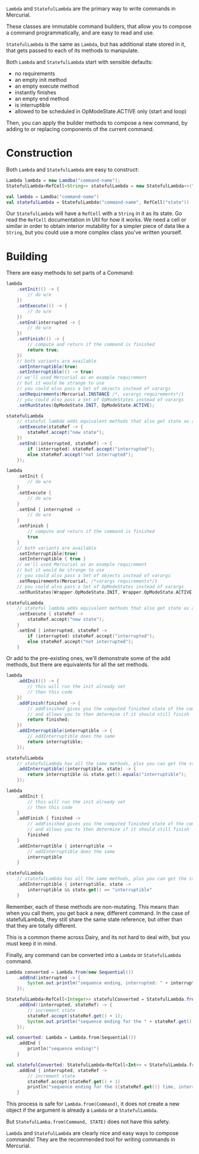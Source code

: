 `Lambda` and `StatefulLambda` are the primary way to write commands in
Mercurial.

These classes are immutable command builders, that allow you to compose a
command programmatically, and are easy to read and use.

`StatefulLambda` is the same as `Lambda`, but has additional state stored in it,
that gets passed to each of its methods to manipulate.

Both `Lambda` and `StatefulLambda` start with sensible defaults:
- no requirements
- an empty init method
- an empty execute method
- instantly finishes
- an empty end method
- is interruptible
- allowed to be scheduled in OpModeState.ACTIVE only (start and loop)

Then, you can apply the builder methods to compose a new command, by adding to
or replacing components of the current command.

# Construction
Both `Lambda` and `StatefulLambda` are easy to construct:
<CodeGroup>
```java Java
Lambda lambda = new Lamdba("command-name");
StatefulLambda<RefCell<String>> statefulLambda = new StatefulLambda<>("command-name", new RefCell<>("state"));
```
```kt Kotlin
val lambda = Lamdba("command-name")
val statefulLambda = StatefulLambda("command-name", RefCell("state"))
```
</CodeGroup>

Our `StatefulLambda` will have a `RefCell` with a `String` in it as its state.
Go read the `RefCell` documentation in Util for how it works. We need a cell or
similar in order to obtain interior mutability for a simpler piece of data like
a `String`, but you could use a more complex class you've written yourself.

# Building
There are easy methods to set parts of a Command:
<CodeGroup>
```java Java
lambda
	.setInit(() -> {
		// do w/e
	})
	.setExecute(() -> {
		// do w/e
	})
	.setEnd(interrupted -> {
		// do w/e
	})
	.setFinish(() -> {
		// compute and return if the command is finished
		return true;
	})
	// both variants are available
	.setInterruptible(true)
	.setInterruptible(() -> true)
	// we'll used Mercurial as an example requirement
	// but it would be strange to use
	// you could also pass a Set of objects instead of varargs
	.setRequirements(Mercurial.INSTANCE /*, varargs requirements*/)
	// you could also pass a Set of OpModeStates instead of varargs
	.setRunStates(OpModeState.INIT, OpModeState.ACTIVE);

statefulLambda
	// stateful lambda adds equivalent methods that also get state as a parameter
	.setExecute(stateRef -> {
		stateRef.accept("new state");
	})
	.setEnd((interrupted, stateRef) -> {
		if (interrupted) stateRef.accept("interrupted");
		else stateRef.accept("not interrupted");
	});
```
```kt Kotlin
lambda
	.setInit {
		// do w/e
	}
	.setExecute {
		// do w/e
	}
	.setEnd { interrupted ->
		// do w/e
	}
	.setFinish {
		// compute and return if the command is finished
		true
	}
	// both variants are available
	.setInterruptible(true)
	.setInterruptible { true }
	// we'll used Mercurial as an example requirement
	// but it would be strange to use
	// you could also pass a Set of objects instead of varargs
	.setRequirements(Mercurial, /*varargs requirements*/)
	// you could also pass a Set of OpModeStates instead of varargs
	.setRunStates(Wrapper.OpModeState.INIT, Wrapper.OpModeState.ACTIVE)

statefulLambda
	// stateful lambda adds equivalent methods that also get state as a parameter
	.setExecute { stateRef ->
		stateRef.accept("new state");
	}
	.setEnd { interrupted, stateRef ->
		if (interrupted) stateRef.accept("interrupted");
		else stateRef.accept("not interrupted");
	}
```
</CodeGroup>

Or add to the pre-existing ones, we'll demonstrate some of the add methods, but
there are equivalents for all the set methods.
<CodeGroup>
```java Java
lambda
	.addInit(() -> {
		// this will run the init already set
		// then this code
	})
	.addFinish(finished -> {
		// addFinished gives you the computed finished state of the command thus far
		// and allows you to then determine if it should still finish
		return finished;
	})
	.addInterruptible(interruptible -> {
		// addInterruptible does the same
		return interruptible;
	});

statefulLambda
	// statefulLambda has all the same methods, plus you can get the state
	.addInterruptible((interruptible, state) -> {
		return interruptible && state.get().equals("interruptible");
	});
```
```kt Kotlin
lambda
	.addInit {
		// this will run the init already set
		// then this code
	}
	.addFinish { finished ->
		// addFinished gives you the computed finished state of the command thus far
		// and allows you to then determine if it should still finish
		finished
	}
	.addInterruptible { interruptible ->
		// addInterruptible does the same
		interruptible
	}

statefulLambda
	// statefulLambda has all the same methods, plus you can get the state
	.addInterruptible { interruptible, state ->
		interruptible && state.get() == "interruptible"
	}
```
</CodeGroup>

Remember, each of these methods are non-mutating. This means than when you call
them, you get back a new, different command. In the case of statefulLambda, they
still share the same state reference, but other than that they are totally
different.

This is a common theme across Dairy, and its not hard to deal with, but you must
keep it in mind.

Finally, any command can be converted into a `Lambda` or `StatefulLambda`
command.
<CodeGroup>
```java Java
Lambda converted = Lambda.from(new Sequential())
	.addEnd(interrupted -> {
		System.out.println("sequence ending, interrupted: " + interrupted + "!");
	});

StatefulLambda<RefCell<Integer>> statefulConverted = StatefulLambda.from(new Sequential(), new RefCell<>(0))
	.addEnd((interrupted, stateRef) -> {
		// increment state
		stateRef.accept(stateRef.get() + 1);
		System.out.println("sequence ending for the " + stateRef.get() + " time, interrupted: " + interrupted + "!");
	});
```
```kt Kotlin
val converted: Lambda = Lambda.from(Sequential())
	.addEnd {
		println("sequence ending!")
	}

val statefulConverted: StatefulLambda<RefCell<Int>> = StatefulLambda.from(Sequential(), RefCell(0))
	.addEnd { interrupted, stateRef ->
		// increment state
		stateRef.accept(stateRef.get() + 1)
		println("sequence ending for the ${stateRef.get()} time, interrupted: $interrupted!")
	}
```
</CodeGroup>

This process is safe for `Lambda.from(Command)`, it does not create a new object
if the argument is already a `Lambda` or a `StatefulLambda`.

But `StatefulLamba.from(Command, STATE)` does not have this safety.

`Lambda` and `StatefulLambda` are clearly nice and easy ways to compose
commands! They are the recommended tool for writing commands in Mercurial.
